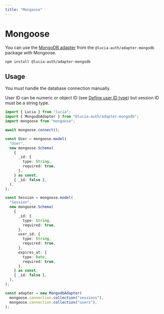 ```yaml
---
title: "Mongoose"
---
```


# Mongoose

You can use the [MongoDB adapter](/database/mongodb) from the `@lucia-auth/adapter-mongodb` package with Mongoose.

```
npm install @lucia-auth/adapter-mongodb
```

## Usage

You must handle the database connection manually.

User ID can be numeric or object ID (see [Define user ID type](/basics/users#define-user-id-type)) but session ID must be a string type.

```ts
import { Lucia } from "lucia";
import { MongodbAdapter } from "@lucia-auth/adapter-mongodb";
import mongoose from "mongoose";

await mongoose.connect();

const User = mongoose.model(
  "User",
  new mongoose.Schema(
    {
      _id: {
        type: String,
        required: true,
      },
    } as const,
    { _id: false },
  ),
);

const Session = mongoose.model(
  "Session",
  new mongoose.Schema(
    {
      _id: {
        type: String,
        required: true,
      },
      user_id: {
        type: String,
        required: true,
      },
      expires_at: {
        type: Date,
        required: true,
      },
    } as const,
    { _id: false },
  ),
);

const adapter = new MongodbAdapter(
  mongoose.connection.collection("sessions"),
  mongoose.connection.collection("users"),
);
```

